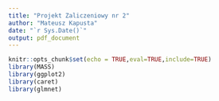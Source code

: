 ```yaml
---
title: "Projekt Zaliczeniowy nr 2"
author: "Mateusz Kapusta"
date: "`r Sys.Date()`"
output: pdf_document
---
```


```r
knitr::opts_chunk$set(echo = TRUE,eval=TRUE,include=TRUE)
library(MASS)
library(ggplot2)
library(caret)
library(glmnet)
```

